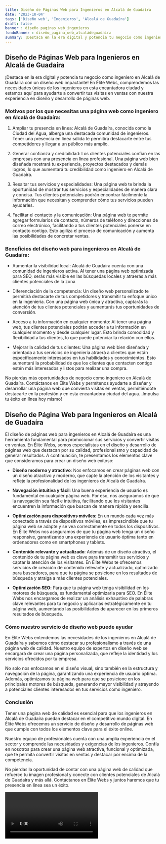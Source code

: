 ```yaml
---
title: Diseño de Páginas Web para Ingenieros en Alcalá de Guadaíra
date: '2023-10-04'
tags: ['Diseño web', 'Ingenieros', 'Alcalá de Guadaíra']
draft: false
banner : diseño_paginas_web_ingenieros
fondoBanner : diseño_pagina_web_alcaládeguadaíra
summary: ¡Destaca en la era digital y potencia tu negocio como ingeniero en Alcalá de Guadaíra con un diseño web impactante! En Élite Webs, comprendemos las necesidades únicas de los ingenieros en esta encantadora ciudad y estamos aquí para ayudarte a convertir tus visitas en ventas con nuestra experiencia en diseño y desarrollo de páginas web.
---
```


## Diseño de Páginas Web para Ingenieros en Alcalá de Guadaíra

¡Destaca en la era digital y potencia tu negocio como ingeniero en Alcalá de Guadaíra con un diseño web impactante! En Élite Webs, comprendemos las necesidades únicas de los ingenieros en esta encantadora ciudad y estamos aquí para ayudarte a convertir tus visitas en ventas con nuestra experiencia en diseño y desarrollo de páginas web.

### Motivos por los que necesitas una página web como ingeniero en Alcalá de Guadaíra:

1. Ampliar tu presencia en línea: Alcalá de Guadaíra, conocida como la Ciudad del Agua, alberga una destacada comunidad de ingenieros. Tener una presencia en línea sólida te permitirá destacarte entre tus competidores y llegar a un público más amplio.

2. Generar confianza y credibilidad: Los clientes potenciales confían en las empresas con una presencia en línea profesional. Una página web bien diseñada mostrará tu experiencia, proyectos destacados y demás logros, lo que aumentará tu credibilidad como ingeniero en Alcalá de Guadaíra.

3. Resaltar tus servicios y especialidades: Una página web te brinda la oportunidad de mostrar tus servicios y especialidades de manera clara y concisa. Tus clientes potenciales podrán encontrar fácilmente la información que necesitan y comprender cómo tus servicios pueden ayudarles.

4. Facilitar el contacto y la comunicación: Una página web te permite agregar formularios de contacto, números de teléfono y direcciones de correo electrónico, facilitando a tus clientes potenciales ponerse en contacto contigo. Esto agiliza el proceso de comunicación y aumenta las posibilidades de concretar ventas.

### Beneficios del diseño web para ingenieros en Alcalá de Guadaíra:

- Aumentar la visibilidad local: Alcalá de Guadaíra cuenta con una comunidad de ingenieros activa. Al tener una página web optimizada para SEO, serás más visible en las búsquedas locales y atraerás a más clientes potenciales de la zona.

- Diferenciación de la competencia: Un diseño web personalizado te permitirá destacarte de tus competidores y transmitir tu enfoque único en la ingeniería. Con una página web única y atractiva, captarás la atención de tus clientes potenciales y aumentarás tus oportunidades de conversión.

- Acceso a tu información en cualquier momento: Al tener una página web, tus clientes potenciales podrán acceder a tu información en cualquier momento y desde cualquier lugar. Esto brinda comodidad y flexibilidad a tus clientes, lo que puede potenciar la relación con ellos.

- Mejorar la calidad de tus clientes: Una página web bien diseñada y orientada a tus servicios de ingeniería atraerá a clientes que están específicamente interesados en tus habilidades y conocimientos. Esto aumentará la probabilidad de que los clientes que contacten contigo estén más interesados y listos para realizar una compra.

No pierdas más oportunidades de negocio como ingeniero en Alcalá de Guadaíra. Contáctanos en Élite Webs y permítenos ayudarte a diseñar y desarrollar una página web que convierta visitas en ventas, permitiéndote destacarte en la profesión y en esta encantadora ciudad del agua. ¡Impulsa tu éxito en línea hoy mismo!

<GifSeo />

<Cta />

## Diseño de Página Web para Ingenieros en Alcalá de Guadaíra

El diseño de páginas web para ingenieros en Alcalá de Guadaíra es una herramienta fundamental para promocionar sus servicios y convertir visitas en ventas. En Élite Webs, somos especialistas en el diseño y desarrollo de páginas web que destacan por su calidad, profesionalismo y capacidad de generar resultados. A continuación, te presentamos los elementos clave que consideramos para crear un diseño web exitoso:

- **Diseño moderno y atractivo**: Nos enfocamos en crear páginas web con un diseño atractivo y moderno, que capte la atención de los visitantes y refleje la profesionalidad de los ingenieros de Alcalá de Guadaíra.

- **Navegación intuitiva y fácil**: Una buena experiencia de usuario es fundamental en cualquier página web. Por eso, nos aseguramos de que la navegación sea fácil e intuitiva, facilitando que los visitantes encuentren la información que buscan de manera rápida y sencilla.

- **Optimización para dispositivos móviles**: En un mundo cada vez más conectado a través de dispositivos móviles, es imprescindible que tu página web se adapte y se vea correctamente en todos los dispositivos. En Élite Webs nos aseguramos de que tu página web tenga un diseño responsive, garantizando una experiencia de usuario óptima tanto en ordenadores como en smartphones y tablets.

- **Contenido relevante y actualizado**: Además de un diseño atractivo, el contenido de tu página web es clave para transmitir tus servicios y captar la atención de los visitantes. En Élite Webs te ofrecemos servicios de creación de contenido relevante y actualizado, optimizado para buscadores, para que tu página se posicione en los resultados de búsqueda y atraiga a más clientes potenciales.

- **Optimización SEO**: Para que tu página web tenga visibilidad en los motores de búsqueda, es fundamental optimizarla para SEO. En Élite Webs nos encargamos de realizar un análisis exhaustivo de palabras clave relevantes para tu negocio y aplicarlas estratégicamente en tu página web, aumentando las posibilidades de aparecer en los primeros resultados de búsqueda.

### Cómo nuestro servicio de diseño web puede ayudar

En Élite Webs entendemos las necesidades de los ingenieros en Alcalá de Guadaíra y sabemos cómo destacar su profesionalismo a través de una página web de calidad. Nuestro equipo de expertos en diseño web se encargará de crear una página personalizada, que refleje la identidad y los servicios ofrecidos por tu empresa.

No solo nos enfocamos en el diseño visual, sino también en la estructura y navegación de la página, garantizando una experiencia de usuario óptima. Además, optimizamos tu página web para que se posicione en los principales motores de búsqueda, generando mayor visibilidad y atrayendo a potenciales clientes interesados en tus servicios como ingeniero.

### Conclusión

Tener una página web de calidad es esencial para que los ingenieros en Alcalá de Guadaíra puedan destacar en el competitivo mundo digital. En Élite Webs ofrecemos un servicio de diseño y desarrollo de páginas web que cumple con todos los elementos clave para el éxito online.

Nuestro equipo de profesionales cuenta con una amplia experiencia en el sector y comprende las necesidades y exigencias de los ingenieros. Confía en nosotros para crear una página web atractiva, funcional y optimizada, que te permita convertir visitas en ventas y destacar por encima de la competencia.

No pierdas la oportunidad de contar con una página web de calidad que refuerce tu imagen profesional y conecte con clientes potenciales de Alcalá de Guadaíra y más allá. Contáctanos en Élite Webs y juntos haremos que tu presencia en línea sea un éxito.

<Video />

<CtaBot job='Ingenieros' city='Alcalá de Guadaíra'/>

<Gmaps query='Alcalá de Guadaíra+españa+maps' />
